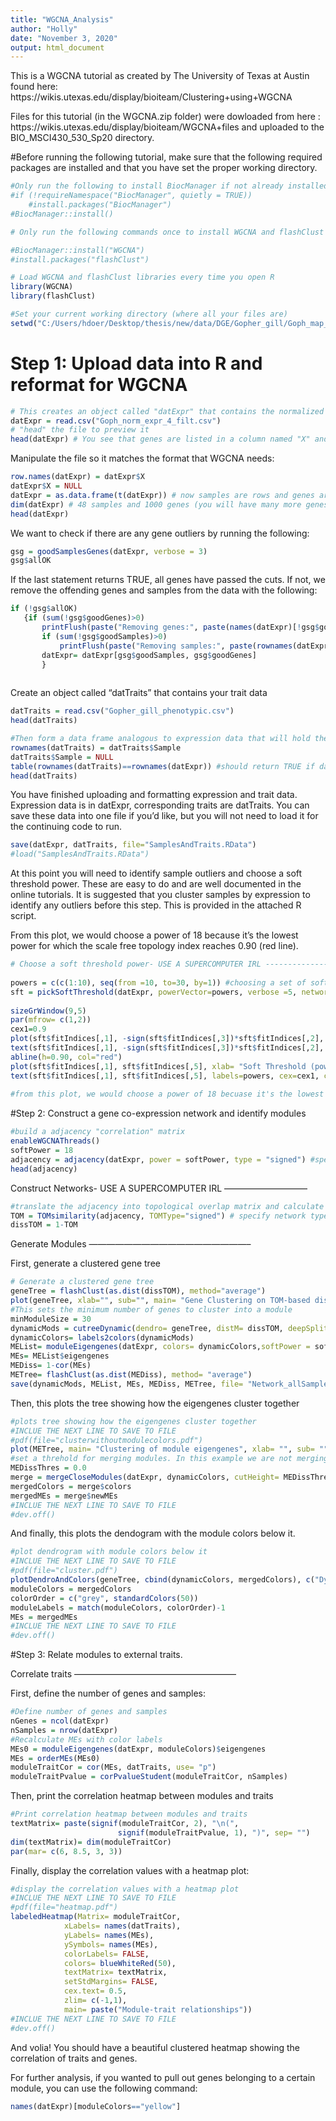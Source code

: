 ```yaml
---
title: "WGCNA_Analysis"
author: "Holly"
date: "November 3, 2020"
output: html_document
---
```


This is a WGCNA tutorial as created by The University of Texas at Austin found here: https://wikis.utexas.edu/display/bioiteam/Clustering+using+WGCNA

Files for this tutorial (in the WGCNA.zip folder) were dowloaded from here : https://wikis.utexas.edu/display/bioiteam/WGCNA+files and uploaded to the BIO_MSCI430_530_Sp20 directory. 

#Before running the following tutorial, make sure that the following required packages are installed and that you have set the proper working directory.
```r
#Only run the following to install BiocManager if not already installed
#if (!requireNamespace("BiocManager", quietly = TRUE))
    #install.packages("BiocManager")
#BiocManager::install()

# Only run the following commands once to install WGCNA and flashClust on your computer

#BiocManager::install("WGCNA")
#install.packages("flashClust") 

# Load WGCNA and flashClust libraries every time you open R
library(WGCNA)
library(flashClust)

#Set your current working directory (where all your files are)
setwd("C:/Users/hdoer/Desktop/thesis/new/data/DGE/Gopher_gill/Goph_map_to_copgil/WGCNA/") # Change the text within quotes as necessary.
```

# Step 1: Upload data into R and reformat for WGCNA

```r
# This creates an object called "datExpr" that contains the normalized counts file output from DESeq2
datExpr = read.csv("Goph_norm_expr_4_filt.csv")
# "head" the file to preview it
head(datExpr) # You see that genes are listed in a column named "X" and samples are in columns

```

Manipulate the file so it matches the format that WGCNA needs: 
```r
row.names(datExpr) = datExpr$X
datExpr$X = NULL
datExpr = as.data.frame(t(datExpr)) # now samples are rows and genes are columns
dim(datExpr) # 48 samples and 1000 genes (you will have many more genes in reality)
head(datExpr)
```

We want to check if there are any gene outliers by running the following: 
```r
gsg = goodSamplesGenes(datExpr, verbose = 3)
gsg$allOK
```
If the last statement returns TRUE, all genes have passed the cuts. If not, we remove the offending genes and samples from the data with the following:
```r
if (!gsg$allOK)
   {if (sum(!gsg$goodGenes)>0)
       printFlush(paste("Removing genes:", paste(names(datExpr)[!gsg$goodGenes], collapse= ", ")));
       if (sum(!gsg$goodSamples)>0)
           printFlush(paste("Removing samples:", paste(rownames(datExpr)[!gsg$goodSamples], collapse=", ")))
       datExpr= datExpr[gsg$goodSamples, gsg$goodGenes]
       }
 
```
Create an object called "datTraits" that contains your trait data
```r
datTraits = read.csv("Gopher_gill_phenotypic.csv")
head(datTraits)

#Then form a data frame analogous to expression data that will hold the clinical traits.
rownames(datTraits) = datTraits$Sample
datTraits$Sample = NULL
table(rownames(datTraits)==rownames(datExpr)) #should return TRUE if datasets align correctly, otherwise your names are out of order
head(datTraits)
```
You have finished uploading and formatting expression and trait data. Expression data is in datExpr, corresponding traits are datTraits. You can save these data into one file if you'd like, but you will not need to load it for the continuing code to run.

```r
save(datExpr, datTraits, file="SamplesAndTraits.RData")
#load("SamplesAndTraits.RData")
```

At this point you will need to identify sample outliers and choose a soft threshold power. These are easy to do and are well documented in the online tutorials.  It is suggested that you cluster samples by expression to identify any outliers before this step. This is provided in the attached R script.

From this plot, we would choose a power of 18 because it's the lowest power for which the scale free topology index reaches 0.90 (red line).

```r
# Choose a soft threshold power- USE A SUPERCOMPUTER IRL ------------------------------------
  
powers = c(c(1:10), seq(from =10, to=30, by=1)) #choosing a set of soft-thresholding powers
sft = pickSoftThreshold(datExpr, powerVector=powers, verbose =5, networkType="signed") #call network topology analysis function
  
sizeGrWindow(9,5)
par(mfrow= c(1,2))
cex1=0.9
plot(sft$fitIndices[,1], -sign(sft$fitIndices[,3])*sft$fitIndices[,2], xlab= "Soft Threshold (power)", ylab="Scale Free Topology Model Fit, signed R^2", type= "n", main= paste("Scale independence"))
text(sft$fitIndices[,1], -sign(sft$fitIndices[,3])*sft$fitIndices[,2], labels=powers, cex=cex1, col="red")
abline(h=0.90, col="red")
plot(sft$fitIndices[,1], sft$fitIndices[,5], xlab= "Soft Threshold (power)", ylab="Mean Connectivity", type="n", main = paste("Mean connectivity"))
text(sft$fitIndices[,1], sft$fitIndices[,5], labels=powers, cex=cex1, col="red")
 
#from this plot, we would choose a power of 18 becuase it's the lowest power for which the scale free topology index reaches 0.90
```

#Step 2: Construct a gene co-expression network and identify modules

```r
#build a adjacency "correlation" matrix
enableWGCNAThreads()
softPower = 18
adjacency = adjacency(datExpr, power = softPower, type = "signed") #specify network type
head(adjacency)
```

Construct Networks- USE A SUPERCOMPUTER IRL -----------------------------

```r
#translate the adjacency into topological overlap matrix and calculate the corresponding dissimilarity:
TOM = TOMsimilarity(adjacency, TOMType="signed") # specify network type
dissTOM = 1-TOM
```

Generate Modules --------------------------------------------------------

First, generate a clustered gene tree
```r
# Generate a clustered gene tree
geneTree = flashClust(as.dist(dissTOM), method="average")
plot(geneTree, xlab="", sub="", main= "Gene Clustering on TOM-based dissimilarity", labels= FALSE, hang=0.04)
#This sets the minimum number of genes to cluster into a module
minModuleSize = 30
dynamicMods = cutreeDynamic(dendro= geneTree, distM= dissTOM, deepSplit=2, pamRespectsDendro= FALSE, minClusterSize = minModuleSize)
dynamicColors= labels2colors(dynamicMods)
MEList= moduleEigengenes(datExpr, colors= dynamicColors,softPower = softPower)
MEs= MEList$eigengenes
MEDiss= 1-cor(MEs)
METree= flashClust(as.dist(MEDiss), method= "average")
save(dynamicMods, MEList, MEs, MEDiss, METree, file= "Network_allSamples_signed_RLDfiltered.RData")
```
Then, this plots the tree showing how the eigengenes cluster together
```r
#plots tree showing how the eigengenes cluster together
#INCLUE THE NEXT LINE TO SAVE TO FILE
#pdf(file="clusterwithoutmodulecolors.pdf")
plot(METree, main= "Clustering of module eigengenes", xlab= "", sub= "")
#set a threhold for merging modules. In this example we are not merging so MEDissThres=0.0
MEDissThres = 0.0
merge = mergeCloseModules(datExpr, dynamicColors, cutHeight= MEDissThres, verbose =3)
mergedColors = merge$colors
mergedMEs = merge$newMEs
#INCLUE THE NEXT LINE TO SAVE TO FILE
#dev.off()
```

And finally, this plots the dendogram with the module colors below it.
```r
#plot dendrogram with module colors below it
#INCLUE THE NEXT LINE TO SAVE TO FILE
#pdf(file="cluster.pdf")
plotDendroAndColors(geneTree, cbind(dynamicColors, mergedColors), c("Dynamic Tree Cut", "Merged dynamic"), dendroLabels= FALSE, hang=0.03, addGuide= TRUE, guideHang=0.05)
moduleColors = mergedColors
colorOrder = c("grey", standardColors(50))
moduleLabels = match(moduleColors, colorOrder)-1
MEs = mergedMEs
#INCLUE THE NEXT LINE TO SAVE TO FILE
#dev.off()
```

#Step 3: Relate modules to external traits.

Correlate traits --------------------------------------------------------

First, define the number of genes and samples:
```r
#Define number of genes and samples
nGenes = ncol(datExpr)
nSamples = nrow(datExpr)
#Recalculate MEs with color labels
MEs0 = moduleEigengenes(datExpr, moduleColors)$eigengenes
MEs = orderMEs(MEs0)
moduleTraitCor = cor(MEs, datTraits, use= "p")
moduleTraitPvalue = corPvalueStudent(moduleTraitCor, nSamples)
```

Then, print the correlation heatmap between modules and traits

```r
#Print correlation heatmap between modules and traits
textMatrix= paste(signif(moduleTraitCor, 2), "\n(", 
                        signif(moduleTraitPvalue, 1), ")", sep= "")
dim(textMatrix)= dim(moduleTraitCor)
par(mar= c(6, 8.5, 3, 3))
```

Finally, display the correlation values with a heatmap plot:
```r
#display the correlation values with a heatmap plot
#INCLUE THE NEXT LINE TO SAVE TO FILE
#pdf(file="heatmap.pdf")
labeledHeatmap(Matrix= moduleTraitCor, 
            xLabels= names(datTraits), 
            yLabels= names(MEs), 
            ySymbols= names(MEs), 
            colorLabels= FALSE, 
            colors= blueWhiteRed(50), 
            textMatrix= textMatrix, 
            setStdMargins= FALSE, 
            cex.text= 0.5, 
            zlim= c(-1,1), 
            main= paste("Module-trait relationships"))
#INCLUE THE NEXT LINE TO SAVE TO FILE
#dev.off()
```

And volia! You should have a beautiful clustered heatmap showing the correlation of traits and genes.

For further analysis, if you wanted to pull out genes belonging to a certain module, you can use the following command:
```r
names(datExpr)[moduleColors=="yellow"]
```














